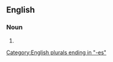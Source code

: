 ==English==

===Noun===
{{head|en|noun form}}

# {{plural of|en|bonus}}

[[Category:English plurals ending in "-es"]]